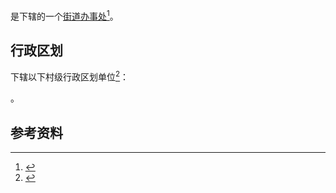 {{中国乡级行政区|42/01/03/003/000}}

'''{{PAGENAMEBASE}}'''是{{PRC admin/fullname|42/01/03/003/000|3}}下辖的一个[[街道办事处|街道办事处]]<ref>{{PRC admin/ref sgc|{{PRC admin/parent|42/01/03/003/000}}}}</ref>。

== 行政区划 ==
{{PAGENAMEBASE}}下辖以下村级行政区划单位<ref>{{PRC admin/ref sgc|42/01/03/003/000}}</ref>：

{{PRC admin/children|42/01/03/003/000}}。

== 参考资料 ==
{{reflist}}

{{湖北行政区划小作品}}
{{PRC admin/navcat|42/01/03/003/000}}